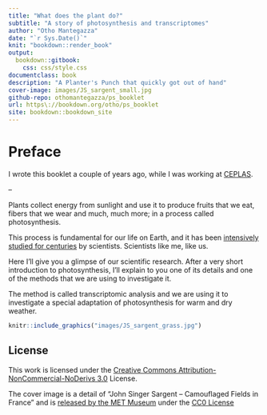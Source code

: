 ```yaml
---
title: "What does the plant do?"
subtitle: "A story of photosynthesis and transcriptomes"
author: "Otho Mantegazza"
date: "`r Sys.Date()`"
knit: "bookdown::render_book"
output:
  bookdown::gitbook:
    css: css/style.css
documentclass: book
description: "A Planter's Punch that quickly got out of hand"
cover-image: images/JS_sargent_small.jpg
github-repo: othomantegazza/ps_booklet
url: https\://bookdown.org/otho/ps_booklet
site: bookdown::bookdown_site
---
```


# Preface {-}

I wrote this booklet a couple of years ago, while I was working at [CEPLAS](http://ceplas.eu).

--

Plants collect energy from sunlight and use it to produce fruits that we eat, fibers that we wear and much, much more; in a process called photosynthesis.

This process is fundamental for our life on Earth, and it has been [intensively studied for centuries](https://en.wikipedia.org/wiki/Photosynthesis#Discovery) by scientists. Scientists like me, like us.

Here I'll give you a glimpse of our scientific research. After a very short introduction to photosynthesis, I'll explain to you one of its details and one of the methods that we are using to investigate it.

The method is called transcriptomic analysis and we are using it to investigate a special adaptation of photosynthesis for warm and dry weather.

```r
knitr::include_graphics("images/JS_sargent_grass.jpg")
```

## License {-}

This work is licensed under the [Creative Commons Attribution-NonCommercial-NoDerivs 3.0](https://creativecommons.org/licenses/by-nc-nd/3.0/) License.

The cover image is a detail of "John Singer Sargent -- Camouflaged Fields in France" and is [released by the MET Museum](https://www.metmuseum.org/art/collection/search/12054) under the [CC0 License](https://creativecommons.org/publicdomain/zero/)